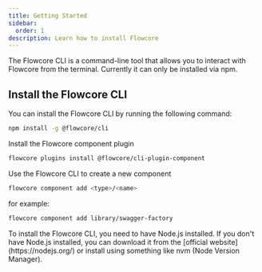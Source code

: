 ```yaml
---
title: Getting Started
sidebar:
  order: 1
description: Learn how to install Flowcore
---
```


The Flowcore CLI is a command-line tool that allows you to interact with Flowcore from the terminal. Currently it can
only be installed via npm.

## Install the Flowcore CLI

You can install the Flowcore CLI by running the following command:

```bash
npm install -g @flowcore/cli
```

Install the Flowcore component plugin

```bash
flowcore plugins install @flowcore/cli-plugin-component
```

Use the Flowcore CLI to create a new component

```bash
flowcore component add <type>/<name>
```

for example:

```bash
flowcore component add library/swagger-factory
```

<Card title="Requires Node.js" icon="information">
    To install the Flowcore CLI, you need to have Node.js installed. If you don't have Node.js installed, you can download
    it from the [official website](https://nodejs.org/) or install using something like nvm (Node Version Manager).
</Card>